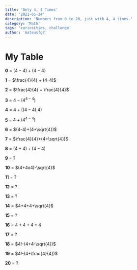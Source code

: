```yaml
---
title: 'Only 4, 4 Times'
date: '2021-05-24'
description: 'Numbers from 0 to 20, just with 4, 4 times.'
category: 'Math'
tags: 'curiosities, challenge'
author: 'mateusfg7'
---
```


# My Table

**0** = $(4-4)+(4-4)$

**1** = $\frac{4}{4} + (4-4)$

**2** = $\frac{4}{4} + \frac{4}{4}$

**3** = $4-(4^{4-4})$

**4** = $4+((4-4).4)$

**5** = $4+(4^{4-4})$

**6** = $(4-4)+(4+\sqrt{4})$

**7** = $\frac{4}{4}+(4+\sqrt{4})$

**8** = $(4+4)+(4-4)$

**9** = $?$

**10** = $(4+4x4)-\sqrt{4}$

**11** = $?$

**12** = $?$

**13** = $?$

**14** = $4+4+4+\sqrt{4}$

**15** = $?$

**16** = $4+4+4+4$

**17** = $?$

**18** = $4!-(4+4-\sqrt{4})$

**19** = $4!-(4+\frac{4}{4})$

**20** = $?$
